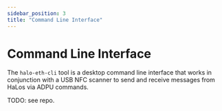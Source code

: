 ```yaml
---
sidebar_position: 3
title: "Command Line Interface"
---
```


# Command Line Interface

The `halo-eth-cli` tool is a desktop command line interface that works in conjunction with a USB NFC scanner to send and receive messages from HaLos via ADPU commands.

TODO: see repo.